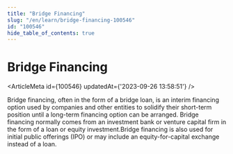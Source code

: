 ```yaml
---
title: "Bridge Financing"
slug: "/en/learn/bridge-financing-100546"
id: "100546"
hide_table_of_contents: true
---
```



# Bridge Financing

<ArticleMeta id={100546} updatedAt={'2023-09-26 13:58:51'} />
<div className='border-solid border-b border-t-0 my-4 border-[var(--ifm-color-gray-300)]' />

Bridge financing, often in the form of a bridge loan, is an interim financing option used by companies and other entities to solidify their short-term position until a long-term financing option can be arranged. Bridge financing normally comes from an investment bank or venture capital firm in the form of a loan or equity investment.Bridge financing is also used for initial public offerings (IPO) or may include an equity-for-capital exchange instead of a loan.
